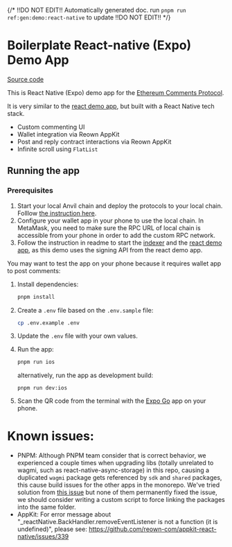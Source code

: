 {/*
  !!DO NOT EDIT!!
  Automatically generated doc.
  run `pnpm run ref:gen:demo:react-native` to update
  !!DO NOT EDIT!!
*/}
# Boilerplate React-native (Expo) Demo App

[Source code](https://github.com/ecp-eth/comments-monorepo/tree/main/apps/demo-rn-expo)

This is React Native (Expo) demo app for the [Ethereum Comments Protocol](https://docs.ethcomments.xyz).

It is very similar to the [react demo app](https://github.com/ecp-eth/comments-monorepo/tree/main/apps/demo), but built with a React Native tech stack.

- Custom commenting UI
- Wallet integration via Reown AppKit
- Post and reply contract interactions via Reown AppKit
- Infinite scroll using `FlatList`

## Running the app

### Prerequisites

1. Start your local Anvil chain and deploy the protocols to your local chain. Folllow [the instruction here](https://docs.ethcomments.xyz/test-with-anvil).
2. Configure your wallet app in your phone to use the local chain. In MetaMask, you need to make sure the RPC URL of local chain is accessible from your phone in order to add the custom RPC network.
3. Follow the instruction in readme to start the [indexer](https://github.com/ecp-eth/comments-monorepo/tree/main/apps/indexer) and the [react demo app](https://github.com/ecp-eth/comments-monorepo/tree/main/apps/demo), as this demo uses the signing API from the react demo app.

You may want to test the app on your phone because it requires wallet app to post comments:

1. Install dependencies:

   ```bash
   pnpm install
   ```

2. Create a `.env` file based on the `.env.sample` file:

   ```bash
   cp .env.example .env
   ```

3. Update the `.env` file with your own values.

4. Run the app:

   ```bash
   pnpm run ios
   ```

   alternatively, run the app as development build:

   ```
   pnpm run dev:ios
   ```

5. Scan the QR code from the terminal with the [Expo Go](https://expo.dev/go) app on your phone.

# Known issues:

- PNPM: Although PNPM team consider that is correct behavior, we experienced a couple times when upgrading libs (totally unrelated to wagmi, such as react-native-async-storage) in this repo, causing a duplicated `wagmi` package gets referenced by `sdk` and `shared` packages, this cause build issues for the other apps in the monorepo. We've tried solution from [this issue](https://github.com/pnpm/pnpm/issues/5585) but none of them permanently fixed the issue, we should consider writing a custom script to force linking the packages into the same folder.
- AppKit: For error message about "\_reactNative.BackHandler.removeEventListener is not a function (it is undefined)", please see: https://github.com/reown-com/appkit-react-native/issues/339
